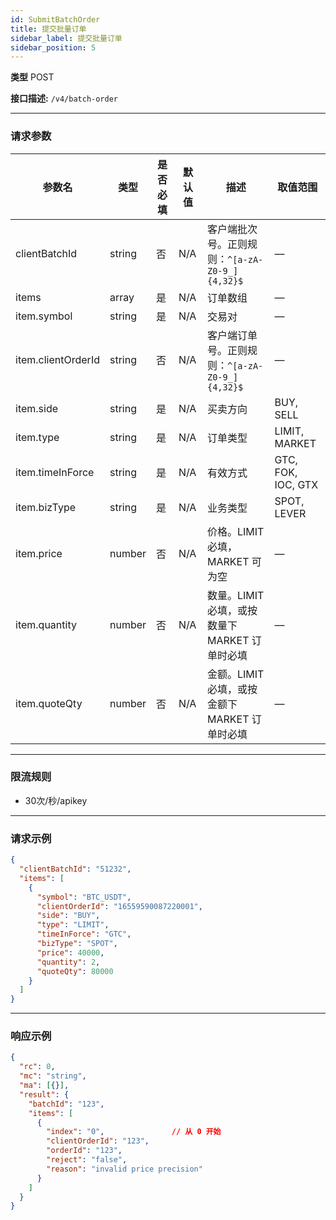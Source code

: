 ```yaml
---
id: SubmitBatchOrder
title: 提交批量订单
sidebar_label: 提交批量订单
sidebar_position: 5
---
```


**类型** POST

**接口描述:** `/v4/batch-order`

---

### 请求参数

| 参数名              | 类型   | 是否必填 | 默认值 | 描述                                                                 | 取值范围             |
|---------------------|--------|----------|--------|----------------------------------------------------------------------|----------------------|
| clientBatchId       | string | 否       | N/A    | 客户端批次号。正则规则：`^[a-zA-Z0-9_]{4,32}$`                        | —                    |
| items               | array  | 是       | N/A    | 订单数组                                                             | —                    |
| item.symbol         | string | 是       | N/A    | 交易对                                                               | —                    |
| item.clientOrderId  | string | 否       | N/A    | 客户端订单号。正则规则：`^[a-zA-Z0-9_]{4,32}$`                        | —                    |
| item.side           | string | 是       | N/A    | 买卖方向                                                             | BUY, SELL            |
| item.type           | string | 是       | N/A    | 订单类型                                                             | LIMIT, MARKET        |
| item.timeInForce    | string | 是       | N/A    | 有效方式                                                             | GTC, FOK, IOC, GTX   |
| item.bizType        | string | 是       | N/A    | 业务类型                                                             | SPOT, LEVER          |
| item.price          | number | 否       | N/A    | 价格。LIMIT 必填，MARKET 可为空                                      | —                    |
| item.quantity       | number | 否       | N/A    | 数量。LIMIT 必填，或按数量下 MARKET 订单时必填                       | —                    |
| item.quoteQty       | number | 否       | N/A    | 金额。LIMIT 必填，或按金额下 MARKET 订单时必填                       | —                    |

---

### 限流规则
- 30次/秒/apikey

---

### 请求示例

```json title="Request"
{
  "clientBatchId": "51232",
  "items": [
    {
      "symbol": "BTC_USDT",
      "clientOrderId": "16559590087220001",
      "side": "BUY",
      "type": "LIMIT",
      "timeInForce": "GTC",
      "bizType": "SPOT",
      "price": 40000,
      "quantity": 2,
      "quoteQty": 80000
    }
  ]
}
```

---

### 响应示例

```json title="Response"
{
  "rc": 0,
  "mc": "string",
  "ma": [{}],
  "result": {
    "batchId": "123",
    "items": [
      {
        "index": "0",               // 从 0 开始
        "clientOrderId": "123",
        "orderId": "123",
        "reject": "false",
        "reason": "invalid price precision"
      }
    ]
  }
}

